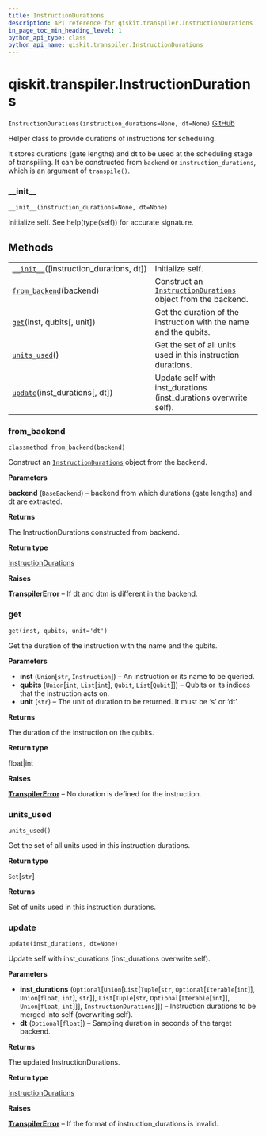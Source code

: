 ```yaml
---
title: InstructionDurations
description: API reference for qiskit.transpiler.InstructionDurations
in_page_toc_min_heading_level: 1
python_api_type: class
python_api_name: qiskit.transpiler.InstructionDurations
---
```


# qiskit.transpiler.InstructionDurations

<span id="qiskit.transpiler.InstructionDurations" />

`InstructionDurations(instruction_durations=None, dt=None)` [GitHub](https://github.com/qiskit/qiskit/tree/stable/0.17/qiskit/transpiler/instruction_durations.py "view source code")

Helper class to provide durations of instructions for scheduling.

It stores durations (gate lengths) and dt to be used at the scheduling stage of transpiling. It can be constructed from `backend` or `instruction_durations`, which is an argument of `transpile()`.

### \_\_init\_\_

<span id="qiskit.transpiler.InstructionDurations.__init__" />

`__init__(instruction_durations=None, dt=None)`

Initialize self. See help(type(self)) for accurate signature.

## Methods

|                                                                                                                                                 |                                                                                                                                                  |
| ----------------------------------------------------------------------------------------------------------------------------------------------- | ------------------------------------------------------------------------------------------------------------------------------------------------ |
| [`__init__`](#qiskit.transpiler.InstructionDurations.__init__ "qiskit.transpiler.InstructionDurations.__init__")(\[instruction\_durations, dt]) | Initialize self.                                                                                                                                 |
| [`from_backend`](#qiskit.transpiler.InstructionDurations.from_backend "qiskit.transpiler.InstructionDurations.from_backend")(backend)           | Construct an [`InstructionDurations`](#qiskit.transpiler.InstructionDurations "qiskit.transpiler.InstructionDurations") object from the backend. |
| [`get`](#qiskit.transpiler.InstructionDurations.get "qiskit.transpiler.InstructionDurations.get")(inst, qubits\[, unit])                        | Get the duration of the instruction with the name and the qubits.                                                                                |
| [`units_used`](#qiskit.transpiler.InstructionDurations.units_used "qiskit.transpiler.InstructionDurations.units_used")()                        | Get the set of all units used in this instruction durations.                                                                                     |
| [`update`](#qiskit.transpiler.InstructionDurations.update "qiskit.transpiler.InstructionDurations.update")(inst\_durations\[, dt])              | Update self with inst\_durations (inst\_durations overwrite self).                                                                               |

### from\_backend

<span id="qiskit.transpiler.InstructionDurations.from_backend" />

`classmethod from_backend(backend)`

Construct an [`InstructionDurations`](#qiskit.transpiler.InstructionDurations "qiskit.transpiler.InstructionDurations") object from the backend.

**Parameters**

**backend** (`BaseBackend`) – backend from which durations (gate lengths) and dt are extracted.

**Returns**

The InstructionDurations constructed from backend.

**Return type**

[InstructionDurations](#qiskit.transpiler.InstructionDurations "qiskit.transpiler.InstructionDurations")

**Raises**

[**TranspilerError**](qiskit.transpiler.TranspilerError "qiskit.transpiler.TranspilerError") – If dt and dtm is different in the backend.

### get

<span id="qiskit.transpiler.InstructionDurations.get" />

`get(inst, qubits, unit='dt')`

Get the duration of the instruction with the name and the qubits.

**Parameters**

*   **inst** (`Union`\[`str`, `Instruction`]) – An instruction or its name to be queried.
*   **qubits** (`Union`\[`int`, `List`\[`int`], `Qubit`, `List`\[`Qubit`]]) – Qubits or its indices that the instruction acts on.
*   **unit** (`str`) – The unit of duration to be returned. It must be ‘s’ or ‘dt’.

**Returns**

The duration of the instruction on the qubits.

**Return type**

float|int

**Raises**

[**TranspilerError**](qiskit.transpiler.TranspilerError "qiskit.transpiler.TranspilerError") – No duration is defined for the instruction.

### units\_used

<span id="qiskit.transpiler.InstructionDurations.units_used" />

`units_used()`

Get the set of all units used in this instruction durations.

**Return type**

`Set`\[`str`]

**Returns**

Set of units used in this instruction durations.

### update

<span id="qiskit.transpiler.InstructionDurations.update" />

`update(inst_durations, dt=None)`

Update self with inst\_durations (inst\_durations overwrite self).

**Parameters**

*   **inst\_durations** (`Optional`\[`Union`\[`List`\[`Tuple`\[`str`, `Optional`\[`Iterable`\[`int`]], `Union`\[`float`, `int`], `str`]], `List`\[`Tuple`\[`str`, `Optional`\[`Iterable`\[`int`]], `Union`\[`float`, `int`]]], `InstructionDurations`]]) – Instruction durations to be merged into self (overwriting self).
*   **dt** (`Optional`\[`float`]) – Sampling duration in seconds of the target backend.

**Returns**

The updated InstructionDurations.

**Return type**

[InstructionDurations](#qiskit.transpiler.InstructionDurations "qiskit.transpiler.InstructionDurations")

**Raises**

[**TranspilerError**](qiskit.transpiler.TranspilerError "qiskit.transpiler.TranspilerError") – If the format of instruction\_durations is invalid.

